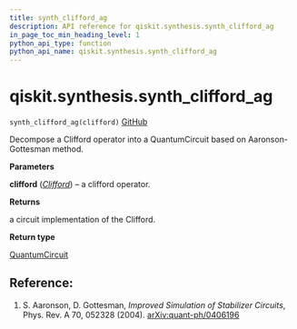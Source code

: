 ```yaml
---
title: synth_clifford_ag
description: API reference for qiskit.synthesis.synth_clifford_ag
in_page_toc_min_heading_level: 1
python_api_type: function
python_api_name: qiskit.synthesis.synth_clifford_ag
---
```


<span id="qiskit-synthesis-synth-clifford-ag" />

# qiskit.synthesis.synth\_clifford\_ag

<span id="qiskit.synthesis.synth_clifford_ag" />

`synth_clifford_ag(clifford)` [GitHub](https://github.com/qiskit/qiskit/tree/stable/0.24/qiskit/synthesis/clifford/clifford_decompose_ag.py "view source code")

Decompose a Clifford operator into a QuantumCircuit based on Aaronson-Gottesman method.

**Parameters**

**clifford** ([*Clifford*](qiskit.quantum_info.Clifford "qiskit.quantum_info.Clifford")) – a clifford operator.

**Returns**

a circuit implementation of the Clifford.

**Return type**

[QuantumCircuit](qiskit.circuit.QuantumCircuit "qiskit.circuit.QuantumCircuit")

## Reference:

1.  S. Aaronson, D. Gottesman, *Improved Simulation of Stabilizer Circuits*, Phys. Rev. A 70, 052328 (2004). [arXiv:quant-ph/0406196](https://arxiv.org/abs/quant-ph/0406196)

